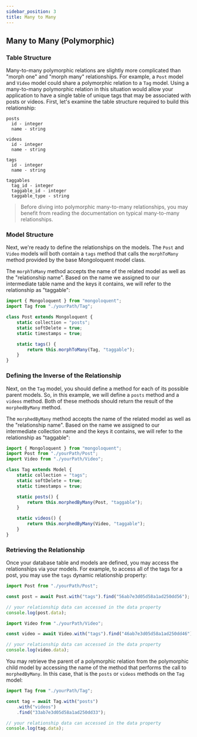 ```yaml
---
sidebar_position: 3
title: Many to Many
---
```


## Many to Many (Polymorphic)

### Table Structure

Many-to-many polymorphic relations are slightly more complicated than "morph one" and "morph many" relationships. For example, a `Post` model and `Video` model could share a polymorphic relation to a `Tag` model. Using a many-to-many polymorphic relation in this situation would allow your application to have a single table of unique tags that may be associated with posts or videos. First, let's examine the table structure required to build this relationship:

```
posts
  id - integer
  name - string

videos
  id - integer
  name - string

tags
  id - integer
  name - string

taggables
  tag_id - integer
  taggable_id - integer
  taggable_type - string
```

> Before diving into polymorphic many-to-many relationships, you may benefit from reading the documentation on typical many-to-many relationships.

### Model Structure

Next, we're ready to define the relationships on the models. The `Post` and `Video` models will both contain a `tags` method that calls the `morphToMany` method provided by the base Mongoloquent model class.

The `morphToMany` method accepts the name of the related model as well as the "relationship name". Based on the name we assigned to our intermediate table name and the keys it contains, we will refer to the relationship as "taggable":

```javascript
import { Mongoloquent } from "mongoloquent";
import Tag from "./yourPath/Tag";

class Post extends Mongoloquent {
	static collection = "posts";
	static softDelete = true;
	static timestamps = true;

	static tags() {
		return this.morphToMany(Tag, "taggable");
	}
}
```

### Defining the Inverse of the Relationship

Next, on the `Tag` model, you should define a method for each of its possible parent models. So, in this example, we will define a `posts` method and a `videos` method. Both of these methods should return the result of the `morphedByMany` method.

The `morphedByMany` method accepts the name of the related model as well as the "relationship name". Based on the name we assigned to our intermediate collection name and the keys it contains, we will refer to the relationship as "taggable":

```javascript
import { Mongoloquent } from "mongoloquent";
import Post from "./yourPath/Post";
import Video from "./yourPath/Video";

class Tag extends Model {
	static collection = "tags";
	static softDelete = true;
	static timestamps = true;

	static posts() {
		return this.morphedByMany(Post, "taggable");
	}

	static videos() {
		return this.morphedByMany(Video, "taggable");
	}
}
```

### Retrieving the Relationship

Once your database table and models are defined, you may access the relationships via your models. For example, to access all of the tags for a post, you may use the `tags` dynamic relationship property:

```javascript
import Post from "./yourPath/Post";

const post = await Post.with("tags").find("56ab7e3d05d58a1ad250dd56");

// your relationship data can accessed in the data property
console.log(post.data);
```

```javascript
import Video from "./yourPath/Video";

const video = await Video.with("tags").find("46ab7e3d05d58a1ad250dd46");

// your relationship data can accessed in the data property
console.log(video.data);
```

You may retrieve the parent of a polymorphic relation from the polymorphic child model by accessing the name of the method that performs the call to `morphedByMany`. In this case, that is the `posts` or `videos` methods on the `Tag` model:

```javascript
import Tag from "./yourPath/Tag";

const tag = await Tag.with("posts")
	.with("videos")
	.find("33ab7e3d05d58a1ad250dd33");

// your relationship data can accessed in the data property
console.log(tag.data);
```
